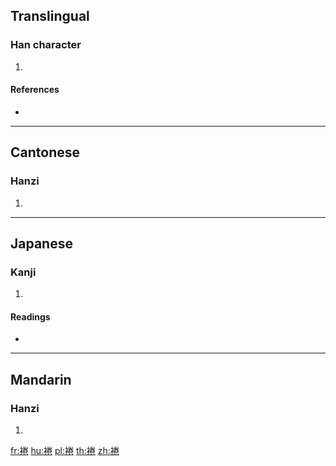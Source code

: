 {{character info/new}}
==Translingual==

===Han character===
{{Han char|rn=145|rad=衣|as=08|sn=14|four=39212|canj=LFQU}}

# {{defn|Han|sort=衣08}}

====References====
* {{Han ref|kx=1119.050|dkj=34366|dj=1585.240|hdz=53100.050|uh=88F7|ud=35063|bh=E3F5|bd=58357}}

----

==Cantonese==

===Hanzi===
{{yue-hanzi|jyut=|y=yun1}}

# {{defn|lang=yue|sort=衣08}}

----

==Japanese==

===Kanji===
{{ja-kanji|grade=|rs=衣08}}

# {{defn|lang=ja|sort=衣08}}

====Readings====
* {{ja-readings|on=[[えん]] (en), [[おん]] (on), [[けん]] (ken), [[こん]] (kon)|kun=[[ずきん]] (zukin)|nanori=}}

----

==Mandarin==

===Hanzi===
{{cmn-hanzi|pin=[[yuān]] ([[yuan1]])|wg=yüan<sup>1</sup>}}

# {{defn|lang=cmn|sort=衣08}}

[[fr:裷]]
[[hu:裷]]
[[pl:裷]]
[[th:裷]]
[[zh:裷]]